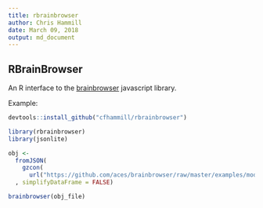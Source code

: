 ```yaml
---
title: rbrainbrowser
author: Chris Hammill
date: March 09, 2018
output: md_document
---
```


## RBrainBrowser

An R interface to the [brainbrowser](https://github.com/aces/brainbrowser) javascript library.

Example:

```r
devtools::install_github("cfhammill/rbrainbrowser")
```

```r
library(rbrainbrowser)
library(jsonlite)
```


```r
obj <-
  fromJSON(
    gzcon(
      url("https://github.com/aces/brainbrowser/raw/master/examples/models/dbs-vat.json.gz"))
  , simplifyDataFrame = FALSE)

brainbrowser(obj_file)
```
